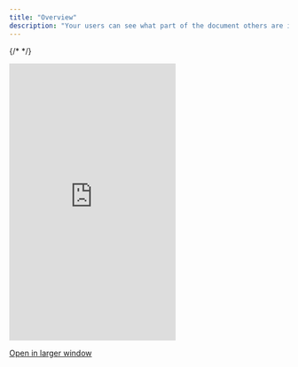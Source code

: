 ```yaml
---
title: "Overview"
description: "Your users can see what part of the document others are interacting with in real-time."
---
```

{/* <script>var SUPERFLOW_TOOLBAR_API_KEY="aU1MxKP0rca2UXwKi8bl"; var SUPERFLOW_TOOLBAR_PROJECT_ID="8447060215973283";</script> */}


  <Frame>
  <iframe
    src="https://landing-page-demo-velt.vercel.app/?feature=live-selection"
    scrolling="no"
    frameborder="0"
    class="w-full"
    height="500px"
  ></iframe>
  </Frame>

  [Open in larger window](https://landing-page-demo-velt.vercel.app/?feature=live-selection)